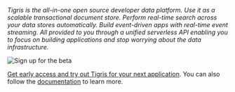 _Tigris is the all-in-one open source developer data platform. Use it as a
scalable transactional document store. Perform real-time search across your
data stores automatically. Build event-driven apps with real-time event
streaming. All provided to you through a unified serverless API enabling you
to focus on building applications and stop worrying about the data
infrastructure._

![Sign up for the beta](/img/hand-laptop.png)

[Get early access and try out Tigris for your next application](https://www.tigrisdata.com/beta#signup-form).
You can also follow the [documentation](https://docs.tigrisdata.com/quickstart) to learn more.
